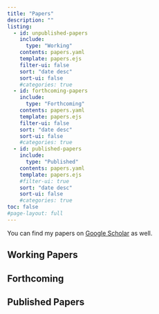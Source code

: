 ```yaml
---
title: "Papers"
description: "" 
listing:
  - id: unpublished-papers
    include: 
      type: "Working"
    contents: papers.yaml
    template: papers.ejs
    filter-ui: false
    sort: "date desc"
    sort-ui: false
    #categories: true
  - id: forthcoming-papers
    include: 
      type: "Forthcoming"
    contents: papers.yaml
    template: papers.ejs
    filter-ui: false
    sort: "date desc"
    sort-ui: false
    #categories: true  
  - id: published-papers
    include: 
      type: "Published"
    contents: papers.yaml
    template: papers.ejs
    #filter-ui: true
    sort: "date desc" 
    sort-ui: false
    #categories: true
toc: false    
#page-layout: full
---
```


You can find my papers on [Google Scholar](https://scholar.google.com/citations?user=otXLf3wAAAAJ&hl=en) as well.

## Working Papers

:::{#unpublished-papers}
:::

## Forthcoming

:::{#forthcoming-papers}
:::


## Published Papers

:::{#published-papers}
:::




